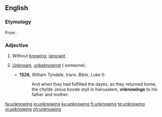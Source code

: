 ==English==

===Etymology===
From {{prefix|un|knowing|lang=en}}.

===Adjective===
{{en-adj}}

# Without [[knowing]]; [[ignorant]].
# {{context|obsolete|lang=en}} [[unknown|Unknown]], [[unbeknownst]] ({{term|to}} someone).
#* '''1526''', William Tyndale, trans. ''Bible'', Luke II:
#*: And when they had fulfilled the dayes, as they returned home, the chylde Jesus boode styll in hierusalem, '''vnknowinge''' to his father and mother.

[[fa:unknowing]]
[[io:unknowing]]
[[ku:unknowing]]
[[fi:unknowing]]
[[te:unknowing]]
[[vi:unknowing]]
[[zh:unknowing]]